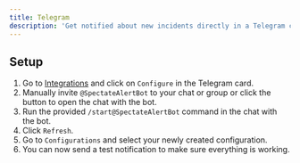 ```yaml
---
title: Telegram
description: 'Get notified about new incidents directly in a Telegram chat or group.'
---
```


## Setup

1. Go to [Integrations](https://app.spectate.net/integrations) and click on `Configure` in the Telegram card.
2. Manually invite `@SpectateAlertBot` to your chat or group or click the button to open the chat with the bot.
3. Run the provided `/start@SpectateAlertBot` command in the chat with the bot.
4. Click `Refresh`.
5. Go to `Configurations` and select your newly created configuration.
6. You can now send a test notification to make sure everything is working.

